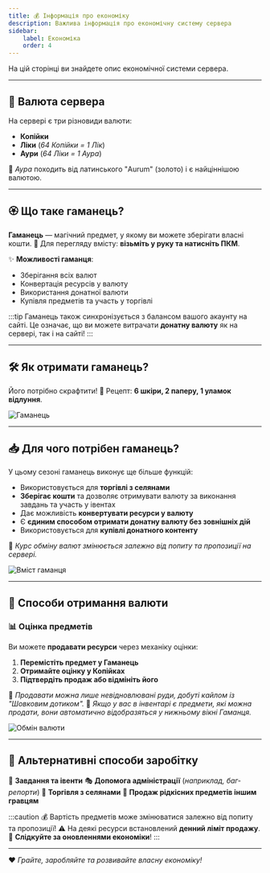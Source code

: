 ```yaml
---
title: 💰 Інформація про економіку
description: Важлива інформація про економічну систему сервера
sidebar:
    label: Економіка
    order: 4
---
```



На цій сторінці ви знайдете опис економічної системи сервера.

---

## 🏦 Валюта сервера

На сервері є три різновиди валюти:
- **Копійки**
- **Ліки** (*64 Копійки = 1 Лік*)
- **Аури** (*64 Ліки = 1 Аура*)

📌 *Аура* походить від латинського "Aurum" (золото) і є найціннішою валютою.

---

## 🏵️ Що таке гаманець?

**Гаманець** — магічний предмет, у якому ви можете зберігати власні кошти.
📌 Для перегляду вмісту: **візьміть у руку та натисніть ПКМ**.

✨ **Можливості гаманця**:
- Зберігання всіх валют
- Конвертація ресурсів у валюту
- Використання донатної валюти
- Купівля предметів та участь у торгівлі

:::tip
Гаманець також синхронізується з балансом вашого акаунту на сайті.
Це означає, що ви можете витрачати **донатну валюту** як на сервері, так і на сайті!
:::

---

## 🛠️ Як отримати гаманець?

Його потрібно скрафтити!
📌 Рецепт: **6 шкіри, 2 паперу, 1 уламок відлуння**.

<p align={"center"}>
    <img src={craft.src} width={"60%"} alt="Гаманець"/>
</p>

---

## 📥 Для чого потрібен гаманець?

У цьому сезоні гаманець виконує ще більше функцій:
- Використовується для **торгівлі з селянами**
- **Зберігає кошти** та дозволяє отримувати валюту за виконання завдань та участь у івентах
- Дає можливість **конвертувати ресурси у валюту**
- Є **єдиним способом отримати донатну валюту без зовнішніх дій**
- Використовується для **купівлі донатного контенту**

📌 *Курс обміну валют змінюється залежно від попиту та пропозиції на сервері.*

<p align={"center"}>
    <img src={wallet.src} width={"60%"} alt="Вміст гаманця"/>
</p>

---

## 💸 Способи отримання валюти

### 📊 Оцінка предметів
Ви можете **продавати ресурси** через механіку оцінки:
1. **Перемістіть предмет у Гаманець**
2. **Отримайте оцінку у Копійках**
3. **Підтвердіть продаж або відмініть його**

📌 *Продавати можна лише невідновлювані руди, добуті кайлом із "Шовковим дотиком".*
📌 *Якщо у вас в інвентарі є предмети, які можна продати, вони автоматично відобразяться у нижньому вікні Гаманця.*

<p align={"center"}>
    <img src={insides.src} width={"60%"} alt="Обмін валюти"/>
</p>

---

## 🎯 Альтернативні способи заробітку

💎 **Завдання та івенти**
🎭 **Допомога адміністрації** (*наприклад, баг-репорти*)
🏪 **Торгівля з селянами**
👑 **Продаж рідкісних предметів іншим гравцям**

:::caution
💰 Вартість предметів може змінюватися залежно від попиту та пропозиції!
⚠️ На деякі ресурси встановлений **денний ліміт продажу**.
📰 **Слідкуйте за оновленнями економіки**!
:::

---

❤️ *Грайте, заробляйте та розвивайте власну економіку!*
